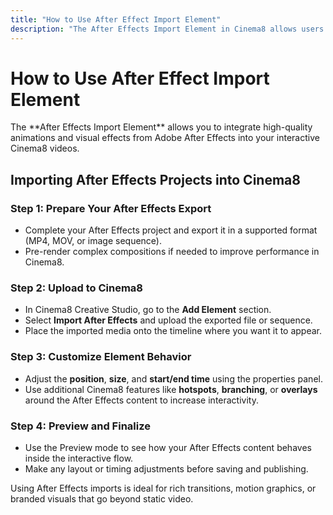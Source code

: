 ```yaml
---
title: "How to Use After Effect Import Element"
description: "The After Effects Import Element in Cinema8 allows users to integrate After Effects compositions directly into their interactive video projects. This feature ensures a seamless workflow for those looking to use advanced visual effects and animations created in After Effects."
---
```



# How to Use After Effect Import Element

<Callout type="info">
The **After Effects Import Element** allows you to integrate high-quality animations and visual effects from Adobe After Effects into your interactive Cinema8 videos.
</Callout>

## Importing After Effects Projects into Cinema8

<Steps>

### Step 1: Prepare Your After Effects Export

- Complete your After Effects project and export it in a supported format (MP4, MOV, or image sequence).
- Pre-render complex compositions if needed to improve performance in Cinema8.

### Step 2: Upload to Cinema8

- In Cinema8 Creative Studio, go to the **Add Element** section.
- Select **Import After Effects** and upload the exported file or sequence.
- Place the imported media onto the timeline where you want it to appear.

### Step 3: Customize Element Behavior

- Adjust the **position**, **size**, and **start/end time** using the properties panel.
- Use additional Cinema8 features like **hotspots**, **branching**, or **overlays** around the After Effects content to increase interactivity.

### Step 4: Preview and Finalize

- Use the Preview mode to see how your After Effects content behaves inside the interactive flow.
- Make any layout or timing adjustments before saving and publishing.

</Steps>

<Callout type="default">
Using After Effects imports is ideal for rich transitions, motion graphics, or branded visuals that go beyond static video.
</Callout>
